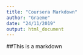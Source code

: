 ```yaml
---
title: "Coursera Markdown"
author: "Graeme"
date: "24/11/2019"
output: html_document
---
```


##This is a markdown
